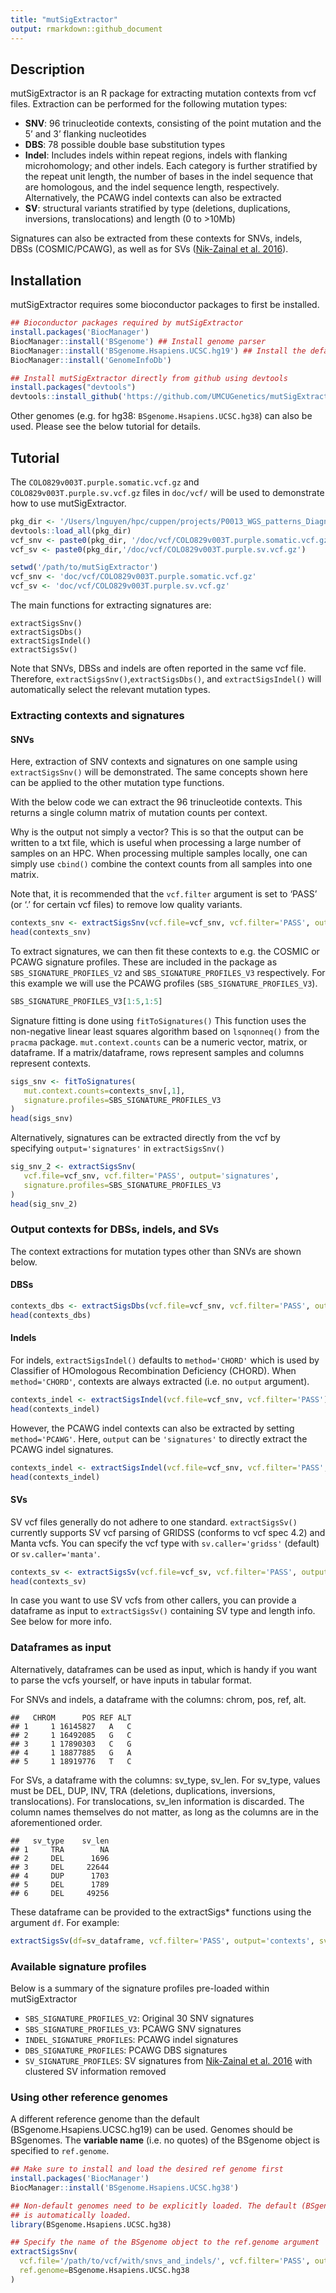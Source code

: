 ```yaml
---
title: "mutSigExtractor"
output: rmarkdown::github_document
---
```


## Description
mutSigExtractor is an R package for extracting mutation contexts from vcf files. 
Extraction can be performed for the following mutation types:

* **SNV**: 96 trinucleotide contexts, consisting of the point mutation and the 5' and 3' flanking 
nucleotides
* **DBS**: 78 possible double base substitution types
* **Indel**: Includes indels within repeat regions, indels with flanking 
microhomology; and other indels. Each category is further stratified by the repeat unit length, 
the number of bases in the indel sequence that are homologous, and the indel sequence length, 
respectively. Alternatively, the PCAWG indel contexts can also be extracted
* **SV**: structural variants stratified by type (deletions, duplications, inversions, 
translocations) and length (0 to >10Mb)

Signatures can also be extracted from these contexts for SNVs, indels, DBSs (COSMIC/PCAWG), as 
well as for SVs ([Nik-Zainal et al. 2016](https://www.nature.com/articles/nature17676)).

## Installation
mutSigExtractor requires some bioconductor packages to first be installed.

```r
## Bioconductor packages required by mutSigExtractor
install.packages('BiocManager')
BiocManager::install('BSgenome') ## Install genome parser
BiocManager::install('BSgenome.Hsapiens.UCSC.hg19') ## Install the default genome
BiocManager::install('GenomeInfoDb')

## Install mutSigExtractor directly from github using devtools
install.packages("devtools")
devtools::install_github('https://github.com/UMCUGenetics/mutSigExtractor/')
```

Other genomes (e.g. for hg38: `BSgenome.Hsapiens.UCSC.hg38`) can also be used. Please see the below 
tutorial for details.

## Tutorial
The `COLO829v003T.purple.somatic.vcf.gz` and `COLO829v003T.purple.sv.vcf.gz` files in `doc/vcf/`
will be used to demonstrate how to use mutSigExtractor.

```r
pkg_dir <- '/Users/lnguyen/hpc/cuppen/projects/P0013_WGS_patterns_Diagn/CHORD/processed/scripts_main/mutSigExtractor/'
devtools::load_all(pkg_dir)
vcf_snv <- paste0(pkg_dir, '/doc/vcf/COLO829v003T.purple.somatic.vcf.gz')
vcf_sv <- paste0(pkg_dir,'/doc/vcf/COLO829v003T.purple.sv.vcf.gz')
```

```r
setwd('/path/to/mutSigExtractor')
vcf_snv <- 'doc/vcf/COLO829v003T.purple.somatic.vcf.gz'
vcf_sv <- 'doc/vcf/COLO829v003T.purple.sv.vcf.gz'
```

The main functions for extracting signatures are: 

```
extractSigsSnv()
extractSigsDbs()
extractSigsIndel()
extractSigsSv()
```

Note that SNVs, DBSs and indels are often reported in the same vcf file. Therefore, 
`extractSigsSnv()`,`extractSigsDbs()`, and `extractSigsIndel()` will automatically select the 
relevant mutation types.

### Extracting contexts and signatures
#### SNVs
Here, extraction of SNV contexts and signatures on one sample using `extractSigsSnv()` will be 
demonstrated. The same concepts shown here can be applied to the other mutation type functions.

With the below code we can extract the 96 trinucleotide contexts. This returns a single column
matrix of mutation counts per context. 

Why is the output not simply a vector? This is so that the output can be written to a txt file, 
which is useful when processing a large number of samples on an HPC. When processing multiple
samples locally, one can simply use `cbind()` combine the context counts from all samples into one 
matrix.

Note that, it is recommended that the `vcf.filter` argument is set to 'PASS' (or '.' for certain vcf 
files) to remove low quality variants.

```r
contexts_snv <- extractSigsSnv(vcf.file=vcf_snv, vcf.filter='PASS', output='contexts')
head(contexts_snv)
```
To extract signatures, we can then fit these contexts to e.g. the COSMIC or PCAWG signature profiles.
These are included in the package as `SBS_SIGNATURE_PROFILES_V2` and `SBS_SIGNATURE_PROFILES_V3`
respectively. For this example we will use the PCAWG profiles (`SBS_SIGNATURE_PROFILES_V3`).

```r
SBS_SIGNATURE_PROFILES_V3[1:5,1:5]
```
Signature fitting is done using `fitToSignatures()` This function uses the non-negative linear least 
squares algorithm based on `lsqnonneq()` from the `pracma` package. `mut.context.counts` can be a numeric
vector, matrix, or dataframe. If a matrix/dataframe, rows represent samples and columns represent 
contexts.
```r
sigs_snv <- fitToSignatures(
   mut.context.counts=contexts_snv[,1], 
   signature.profiles=SBS_SIGNATURE_PROFILES_V3
)
head(sigs_snv)
```
Alternatively, signatures can be extracted directly from the vcf by specifying `output='signatures'`
in `extractSigsSnv()`
```r
sig_snv_2 <- extractSigsSnv(
   vcf.file=vcf_snv, vcf.filter='PASS', output='signatures', 
   signature.profiles=SBS_SIGNATURE_PROFILES_V3
)
head(sig_snv_2)
```

### Output contexts for DBSs, indels, and SVs
The context extractions for mutation types other than SNVs are shown below.

#### DBSs
```r
contexts_dbs <- extractSigsDbs(vcf.file=vcf_snv, vcf.filter='PASS', output='contexts')
head(contexts_dbs)
```
#### Indels
For indels, `extractSigsIndel()` defaults to `method='CHORD'` which is used by Classifier of 
HOmologous Recombination Deficiency (CHORD). When `method='CHORD'`, contexts are always extracted
(i.e. no `output` argument).
```r
contexts_indel <- extractSigsIndel(vcf.file=vcf_snv, vcf.filter='PASS')
head(contexts_indel)
```

However, the PCAWG indel contexts can also be extracted by setting `method='PCAWG'`. Here, `output`
can be `'signatures'` to directly extract the PCAWG indel signatures.
```r
contexts_indel <- extractSigsIndel(vcf.file=vcf_snv, vcf.filter='PASS', method='PCAWG', output='contexts')
head(contexts_indel)
```

#### SVs
SV vcf files generally do not adhere to one standard. `extractSigsSv()` currently supports SV vcf
parsing of GRIDSS (conforms to vcf spec 4.2) and Manta vcfs. You can specify the vcf type 
with `sv.caller='gridss'` (default) or `sv.caller='manta'`.
```r
contexts_sv <- extractSigsSv(vcf.file=vcf_sv, vcf.filter='PASS', output='contexts', sv.caller='gridss')
head(contexts_sv)
```
In case you want to use SV vcfs from other callers, you can provide a dataframe as input to 
`extractSigsSv()` containing SV type and length info. See below for more info.

### Dataframes as input
Alternatively, dataframes can be used as input, which is handy if you want to parse the vcfs 
yourself, or have inputs in tabular format.

For SNVs and indels, a dataframe with the columns: chrom, pos, ref, alt.
```
##   CHROM      POS REF ALT
## 1     1 16145827   A   C
## 2     1 16492085   G   C
## 3     1 17890303   C   G
## 4     1 18877885   G   A
## 5     1 18919776   T   C
```

For SVs, a dataframe with the columns: sv_type, sv_len. For sv_type, values must be DEL, DUP, INV, 
TRA (deletions, duplications, inversions, translocations). For translocations, sv_len information is 
discarded. The column names themselves do not matter, as long as the columns are in the 
aforementioned order.

```
##   sv_type    sv_len
## 1     TRA        NA
## 2     DEL      1696
## 3     DEL     22644
## 4     DUP      1703
## 5     DEL      1789
## 6     DEL     49256
```

These dataframe can be provided to the extractSigs* functions using the argument `df`. For example:
```r
extractSigsSv(df=sv_dataframe, vcf.filter='PASS', output='contexts', sv.caller='gridss')
```

### Available signature profiles 
Below is a summary of the signature profiles pre-loaded within mutSigExtractor

* `SBS_SIGNATURE_PROFILES_V2`: Original 30 SNV signatures
* `SBS_SIGNATURE_PROFILES_V3`: PCAWG SNV signatures
* `INDEL_SIGNATURE_PROFILES`: PCAWG indel signatures
* `DBS_SIGNATURE_PROFILES`: PCAWG DBS signatures
* `SV_SIGNATURE_PROFILES`: SV signatures from [Nik-Zainal et al. 2016](https://www.nature.com/articles/nature17676) 
with clustered SV information removed


### Using other reference genomes
A different reference genome than the default (BSgenome.Hsapiens.UCSC.hg19) can be used. Genomes 
should be BSgenomes. The **variable name** (i.e. no quotes) of the BSgenome object is specified to
`ref.genome`.

```r
## Make sure to install and load the desired ref genome first
install.packages('BiocManager')
BiocManager::install('BSgenome.Hsapiens.UCSC.hg38')

## Non-default genomes need to be explicitly loaded. The default (BSgenome.Hsapiens.UCSC.hg19)
## is automatically loaded.
library(BSgenome.Hsapiens.UCSC.hg38)

## Specify the name of the BSgenome object to the ref.genome argument
extractSigsSnv(
  vcf.file='/path/to/vcf/with/snvs_and_indels/', vcf.filter='PASS', output='contexts',
  ref.genome=BSgenome.Hsapiens.UCSC.hg38
)
```






